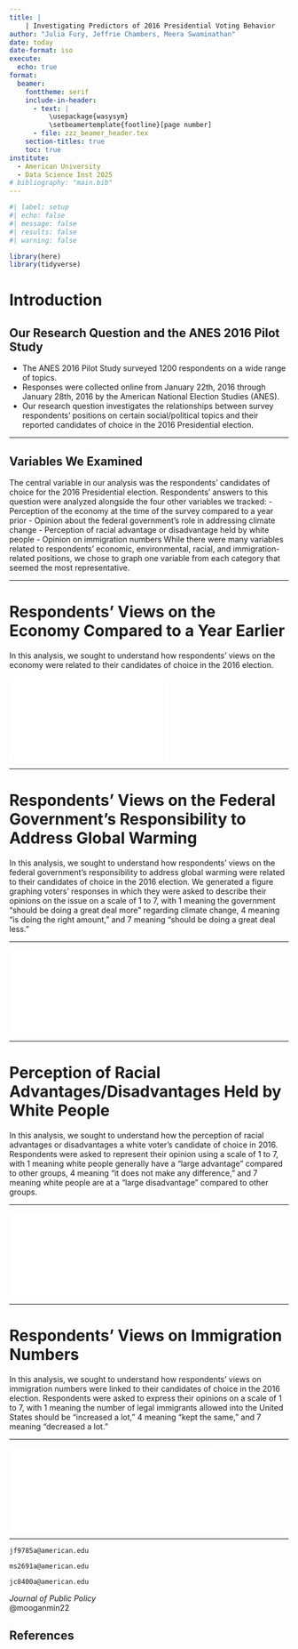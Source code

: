 ```yaml
---
title: | 
    | Investigating Predictors of 2016 Presidential Voting Behavior
author: "Julia Fury, Jeffrie Chambers, Meera Swaminathan"
date: today
date-format: iso
execute: 
  echo: true
format: 
  beamer:
    fonttheme: serif
    include-in-header:
      - text: | 
          \usepackage{wasysym} 
          \setbeamertemplate{footline}[page number]
      - file: zzz_beamer_header.tex
    section-titles: true
    toc: true
institute:
  - American University
  - Data Science Inst 2025
# bibliography: "main.bib"
---
```


```r
#| label: setup
#| echo: false
#| message: false
#| results: false
#| warning: false

library(here)
library(tidyverse)
```

# Introduction

## Our Research Question and the ANES 2016 Pilot Study

- The ANES 2016 Pilot Study surveyed 1200 respondents on a wide range of topics.
- Responses were collected online from January 22th, 2016 through January 28th, 2016 by the American National Election Studies (ANES).
- Our research question investigates the relationships between survey respondents' positions on certain social/political topics and their reported candidates of choice in the 2016 Presidential election.

<!-- Include a PDF/PNG/... -->
<!-- ![](figs/myfig.pdf){fig-align="center" height=80%} -->

<!-- Include PDFs in columns -->
<!-- \includegraphics[width=2in]{figs/myfig1.pdf} -->
<!-- \includegraphics[width=2in]{figs/myfig2.pdf} -->

***

## Variables We Examined

The central variable in our analysis was the respondents' candidates of choice for the 2016 Presidential election. Respondents' answers to this question were analyzed alongside the four other variables we tracked:
- Perception of the economy at the time of the survey compared to a year prior
- Opinion about the federal government's role in addressing climate change
- Perception of racial advantage or disadvantage held by white people
- Opinion on immigration numbers
While there were many variables related to respondents' economic, environmental, racial, and immigration-related positions, we chose to graph one variable from each category that seemed the most representative.

***

# Respondents' Views on the Economy Compared to a Year Earlier

In this analysis, we sought to understand how respondents' views on the economy were related to their candidates of choice in the 2016 election.

![](figs/econ_opin.pdf){width=57% align="center"}

***

# Respondents' Views on the Federal Government's Responsibility to Address Global Warming

In this analysis, we sought to understand how respondents' views on the federal government's responsibility to address global warming were related to their candidates of choice in the 2016 election. We generated a figure graphing voters' responses in which they were asked to describe their opinions on the issue on a scale of 1 to 7, with 1 meaning the government "should be doing a great deal more" regarding climate change, 4 meaning "is doing the right amount," and 7 meaning "should be doing a great deal less."

***

![](figs/gov_warming.pdf){width=75% align="center"}

***

# Perception of Racial Advantages/Disadvantages Held by White People

In this analysis, we sought to understand how the perception of racial advantages or disadvantages a white voter's candidate of choice in 2016. Respondents were asked to represent their opinion using a scale of 1 to 7, with 1 meaning white people generally have a "large advantage" compared to other groups, 4 meaning "it does not make any difference," and 7 meaning white people are at a "large disadvantage" compared to other groups.

***

![](figs/racial_adv.pdf){width=75% align="center"}

***

# Respondents' Views on Immigration Numbers

In this analysis, we sought to understand how respondents' views on immigration numbers were linked to their candidates of choice in the 2016 election. Respondents were asked to express their opinions on a scale of 1 to 7, with 1 meaning the number of legal immigrants allowed into the United States should be "increased a lot," 4 meaning "kept the same," and 7 meaning "decreased a lot."

***

![](figs/immig_opin.pdf){width=75% align="center"}

***

\huge

\begin{center}
Thanks! 
\end{center}

\vspace{5mm}

\large

\center
`jf9785a@american.edu`

`ms2691a@american.edu`

`jc8400a@american.edu`

\quad

\vspace{5mm}
_Journal of Public Policy_  
\hspace{3.5cm} @mooganmin22

## References {.allowframebreaks}

\footnotesize
